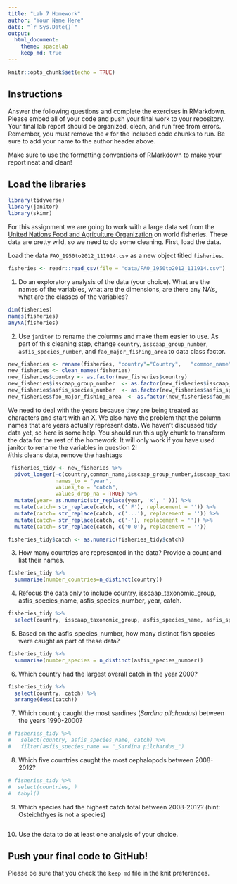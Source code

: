 ```yaml
---
title: "Lab 7 Homework"
author: "Your Name Here"
date: "`r Sys.Date()`"
output:
  html_document: 
    theme: spacelab
    keep_md: true
---
```


```r
knitr::opts_chunk$set(echo = TRUE)
```

## Instructions
Answer the following questions and complete the exercises in RMarkdown. Please embed all of your code and push your final work to your repository. Your final lab report should be organized, clean, and run free from errors. Remember, you must remove the `#` for the included code chunks to run. Be sure to add your name to the author header above.  

Make sure to use the formatting conventions of RMarkdown to make your report neat and clean!  

## Load the libraries
```r
library(tidyverse)
library(janitor)
library(skimr)
```

For this assignment we are going to work with a large data set from the [United Nations Food and Agriculture Organization](http://www.fao.org/about/en/) on world fisheries. These data are pretty wild, so we need to do some cleaning. First, load the data.  

Load the data `FAO_1950to2012_111914.csv` as a new object titled `fisheries`.
```r

fisheries <- readr::read_csv(file = "data/FAO_1950to2012_111914.csv")
```

1. Do an exploratory analysis of the data (your choice). What are the names of the variables, what are the dimensions, are there any NA's, what are the classes of the variables?  
```r
dim(fisheries)
names(fisheries)
anyNA(fisheries)
```

2. Use `janitor` to rename the columns and make them easier to use. As part of this cleaning step, change `country`, `isscaap_group_number`, `asfis_species_number`, and `fao_major_fishing_area` to data class factor. 
```r
new_fisheries <- rename(fisheries, "country"="Country",   "common_name" ="Common name", "isscaap_group_number" ="ISSCAAP group#" ,  "isscaap_taxonomic_group"="ISSCAAP taxonomic group",  "asfis_species_number" = "ASFIS species#",  "asfis_species_name" = "ASFIS species name" , "fao_major_fishing_area" = "FAO major fishing area" ,  "measure" = "Measure"  )
new_fisheries <- clean_names(fisheries)
new_fisheries$country <- as.factor(new_fisheries$country)
new_fisheries$isscaap_group_number  <- as.factor(new_fisheries$isscaap_group_number )
new_fisheries$asfis_species_number  <- as.factor(new_fisheries$asfis_species_number )
new_fisheries$fao_major_fishing_area  <- as.factor(new_fisheries$fao_major_fishing_area )

```

We need to deal with the years because they are being treated as characters and start with an X. We also have the problem that the column names that are years actually represent data. We haven't discussed tidy data yet, so here is some help. You should run this ugly chunk to transform the data for the rest of the homework. It will only work if you have used janitor to rename the variables in question 2!  
#this cleans data, remove the hashtags
```r
 fisheries_tidy <- new_fisheries %>% 
  pivot_longer(-c(country,common_name,isscaap_group_number,isscaap_taxonomic_group,asfis_species_number,asfis_species_name,fao_major_fishing_area,measure),
               names_to = "year",
               values_to = "catch",
               values_drop_na = TRUE) %>% 
  mutate(year= as.numeric(str_replace(year, 'x', ''))) %>% 
  mutate(catch= str_replace(catch, c(' F'), replacement = '')) %>% 
  mutate(catch= str_replace(catch, c('...'), replacement = '')) %>% 
  mutate(catch= str_replace(catch, c('-'), replacement = '')) %>% 
  mutate(catch= str_replace(catch, c('0 0'), replacement = ''))

fisheries_tidy$catch <- as.numeric(fisheries_tidy$catch)
```

3. How many countries are represented in the data? Provide a count and list their names.
```r
fisheries_tidy %>%
  summarise(number_countries=n_distinct(country))
```

4. Refocus the data only to include country, isscaap_taxonomic_group, asfis_species_name, asfis_species_number, year, catch.
```r
fisheries_tidy %>%
  select(country, isscaap_taxonomic_group, asfis_species_name, asfis_species_number, year, catch)

```

5. Based on the asfis_species_number, how many distinct fish species were caught as part of these data?
```r
fisheries_tidy %>%
  summarise(number_species = n_distinct(asfis_species_number))
```

6. Which country had the largest overall catch in the year 2000?
```r
fisheries_tidy %>%
  select(country, catch) %>%
  arrange(desc(catch))
```

7. Which country caught the most sardines (_Sardina pilchardus_) between the years 1990-2000?
```r
# fisheries_tidy %>%
#   select(country, asfis_species_name, catch) %>%
#   filter(asfis_species_name == "_Sardina pilchardus_")
```

8. Which five countries caught the most cephalopods between 2008-2012?
```r
# fisheries_tidy %>% 
#  select(countries, )
#  tabyl()
```

9. Which species had the highest catch total between 2008-2012? (hint: Osteichthyes is not a species)
```r

```

10. Use the data to do at least one analysis of your choice.

## Push your final code to GitHub!
Please be sure that you check the `keep md` file in the knit preferences.   
